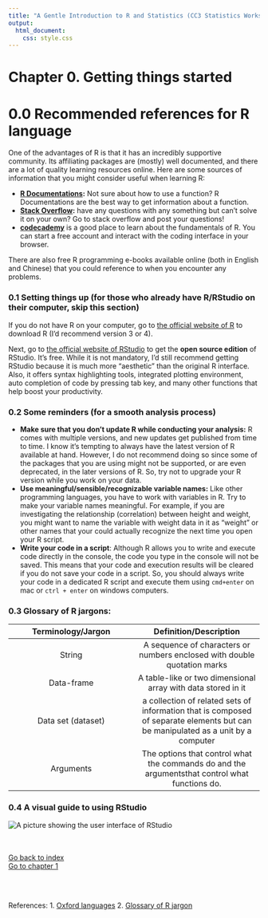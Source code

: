 ```yaml
---
title: "A Gentle Introduction to R and Statistics (CC3 Statistics Workshop)"
output:
  html_document:
    css: style.css
---
```

# Chapter 0. Getting things started

# 0.0 Recommended references for R language
One of the advantages of R is that it has an incredibly supportive community. Its affiliating packages are (mostly) well documented, and there are a lot of quality learning resources online. Here are some sources of information that you might consider useful when learning R: 
<ul>
<li><b>[R Documentations](https://www.rdocumentation.org/):</b> Not sure about how to use a function? R Documentations are the best way to get information about a function. </li> 
<li><b>[Stack Overflow](https://stackoverflow.com/):</b> have any questions with any something but can't solve it on your own? Go to stack overflow and post your questions!</li>
<li><b>[codecademy](https://codecademy.com)</b> is a good place to learn about the fundamentals of R. You can start a free account and interact with the coding interface in your browser. 
</ul>

There are also free R programming e-books available online (both in English and Chinese) that you could reference to when you encounter any problems.

### 0.1 Setting things up (for those who already have R/RStudio on their computer, skip this section)
If you do not have R on your computer, go to [the official website of R](https://www.r-project.org/) to download R (I'd recommend version 3 or 4). 

Next, go to [the official website of RStudio](https://www.rstudio.com/products/rstudio/) to get the <b>open source edition</b> of RStudio. It's free. 
While it is not mandatory, I'd still recommend getting RStudio because it is much more "aesthetic" than the original R interface. Also, it offers syntax highlighting tools, integrated plotting environment, auto completion of code by pressing tab key, and many other functions that help boost your productivity. 

### 0.2 Some reminders (for a smooth analysis process)
<ul>
<li> <b>Make sure that you don't update R while conducting your analysis:</b> R comes with multiple versions, and new updates get published from time to time. I know it's tempting to always have the latest version of R available at hand. However, I do not recommend doing so since some of the packages that you are using might not be supported, or are even deprecated, in the later versions of R. So, try not to upgrade your R version while you work on your data. </li>
<li> <b>Use meaningful/sensible/recognizable variable names:</b> Like other programming languages, you have to work with variables in R. Try to make your variable names meaningful. For example, if you are investigating the relationship (correlation) between height and weight, you might want to name the variable with weight data in it as "weight" or other names that your could actually recognize the next time you open your R script. 
<li> <b>Write your code in a script</b>: Although R allows you to write and execute code directly in the console, the code you type in the console will not be saved. This means that your code and execution results will be cleared if you do not save your code in a script. So, you should always write your code in a dedicated R script and execute them using `cmd+enter` on mac or `ctrl + enter` on windows computers. 
</ul>

### 0.3 Glossary of R jargons: 

| Terminology/Jargon| Definition/Description|
|:------:|:------:|
|String| A sequence of characters or numbers enclosed with double quotation marks|
|Data-frame| A table-like or two dimensional array with data stored in it| 
|Data set (dataset) | a collection of related sets of information that is composed of separate elements but can be manipulated as a unit by a computer|
|Arguments| The options that control what the commands do and the argumentsthat control what functions do.|

### 0.4 A visual guide to using RStudio
![A picture showing the user interface of RStudio](RStudio interface.png)
<br><br><br>

[Go back to index](https://ludougan123234.githu.io/Index.html) <br>
[Go to chapter 1](https://ludougan123234.github.io/Chapter_1.html)

<br><br>

References: 
1. [Oxford languages](https://languages.oup.com/google-dictionary-en/)
2. [Glossary of R jargon](https://link.springer.com/content/pdf/bbm%3A978-1-4419-1318-0%2F1.pdf)


